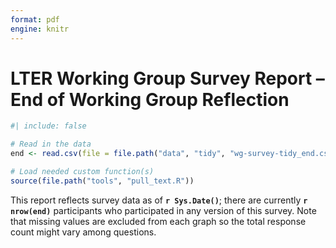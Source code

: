 ```yaml
---
format: pdf
engine: knitr
---
```


# LTER Working Group Survey Report -- End of Working Group Reflection

```r
#| include: false

# Read in the data
end <- read.csv(file = file.path("data", "tidy", "wg-survey-tidy_end.csv"))

# Load needed custom function(s)
source(file.path("tools", "pull_text.R"))
```

This report reflects survey data as of **`r Sys.Date()`**; there are currently **`r nrow(end)`** participants who participated in any version of this survey. Note that missing values are excluded from each graph so the total response count might vary among questions.


































